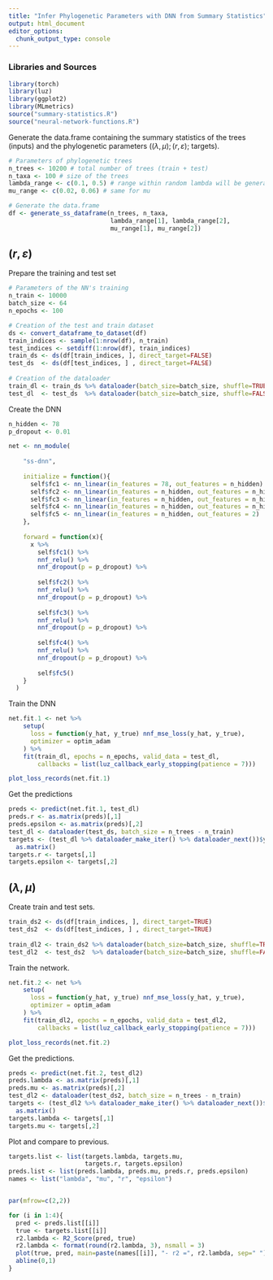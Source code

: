 ```yaml
---
title: "Infer Phylogenetic Parameters with DNN from Summary Statistics"
output: html_document
editor_options: 
  chunk_output_type: console
---
```


### Libraries and Sources 

```r
library(torch)
library(luz)
library(ggplot2)
library(MLmetrics)
source("summary-statistics.R")
source("neural-network-functions.R")
```


Generate the data.frame containing the summary statistics of the trees (inputs) and 
the phylogenetic parameters ($(\lambda,\mu);(r,\varepsilon)$; targets).

```r
# Parameters of phylogenetic trees
n_trees <- 10200 # total number of trees (train + test)
n_taxa <- 100 # size of the trees
lambda_range <- c(0.1, 0.5) # range within random lambda will be generated 
mu_range <- c(0.02, 0.06) # same for mu

# Generate the data.frame
df <- generate_ss_dataframe(n_trees, n_taxa,
                            lambda_range[1], lambda_range[2],
                            mu_range[1], mu_range[2])
```


## $(r, \varepsilon)$


Prepare the training and test set 

```r
# Parameters of the NN's training
n_train <- 10000
batch_size <- 64
n_epochs <- 100

# Creation of the test and train dataset
ds <- convert_dataframe_to_dataset(df)
train_indices <- sample(1:nrow(df), n_train) 
test_indices <- setdiff(1:nrow(df), train_indices) 
train_ds <- ds(df[train_indices, ], direct_target=FALSE)
test_ds  <- ds(df[test_indices, ] , direct_target=FALSE)
  
# Creation of the dataloader 
train_dl <- train_ds %>% dataloader(batch_size=batch_size, shuffle=TRUE)
test_dl  <- test_ds  %>% dataloader(batch_size=batch_size, shuffle=FALSE)
```


Create the DNN 

```r

n_hidden <- 78
p_dropout <- 0.01

net <- nn_module(
    
    "ss-dnn", 
    
    initialize = function(){
      self$fc1 <- nn_linear(in_features = 78, out_features = n_hidden)
      self$fc2 <- nn_linear(in_features = n_hidden, out_features = n_hidden)
      self$fc3 <- nn_linear(in_features = n_hidden, out_features = n_hidden)
      self$fc4 <- nn_linear(in_features = n_hidden, out_features = n_hidden)
      self$fc5 <- nn_linear(in_features = n_hidden, out_features = 2)
    }, 
    
    forward = function(x){
      x %>%
        self$fc1() %>%
        nnf_relu() %>%
        nnf_dropout(p = p_dropout) %>%
        
        self$fc2() %>%
        nnf_relu() %>%
        nnf_dropout(p = p_dropout) %>%
        
        self$fc3() %>%
        nnf_relu() %>%
        nnf_dropout(p = p_dropout) %>%
        
        self$fc4() %>%
        nnf_relu() %>%
        nnf_dropout(p = p_dropout) %>%
        
        self$fc5()
    }
  )
```


Train the DNN

```r
net.fit.1 <- net %>%
    setup(
      loss = function(y_hat, y_true) nnf_mse_loss(y_hat, y_true),
      optimizer = optim_adam
    ) %>%
    fit(train_dl, epochs = n_epochs, valid_data = test_dl, 
        callbacks = list(luz_callback_early_stopping(patience = 7)))
```

```r
plot_loss_records(net.fit.1)
```

Get the predictions 

```r
preds <- predict(net.fit.1, test_dl)
preds.r <- as.matrix(preds)[,1]
preds.epsilon <- as.matrix(preds)[,2]
test_dl <- dataloader(test_ds, batch_size = n_trees - n_train)
targets <- (test_dl %>% dataloader_make_iter() %>% dataloader_next())$y %>% 
  as.matrix()
targets.r <- targets[,1]
targets.epsilon <- targets[,2]
```

## $(\lambda, \mu)$

Create train and test sets.
```r
train_ds2 <- ds(df[train_indices, ], direct_target=TRUE)
test_ds2  <- ds(df[test_indices, ] , direct_target=TRUE)
  
train_dl2 <- train_ds2 %>% dataloader(batch_size=batch_size, shuffle=TRUE)
test_dl2  <- test_ds2  %>% dataloader(batch_size=batch_size, shuffle=FALSE)
```


Train the network.
```r
net.fit.2 <- net %>%
    setup(
      loss = function(y_hat, y_true) nnf_mse_loss(y_hat, y_true),
      optimizer = optim_adam
    ) %>%
    fit(train_dl2, epochs = n_epochs, valid_data = test_dl2, 
        callbacks = list(luz_callback_early_stopping(patience = 7)))
```


```r
plot_loss_records(net.fit.2)
```

Get the predictions.
```r
preds <- predict(net.fit.2, test_dl2)
preds.lambda <- as.matrix(preds)[,1]
preds.mu <- as.matrix(preds)[,2]
test_dl2 <- dataloader(test_ds2, batch_size = n_trees - n_train)
targets <- (test_dl2 %>% dataloader_make_iter() %>% dataloader_next())$y %>% 
  as.matrix()
targets.lambda <- targets[,1]
targets.mu <- targets[,2]
```

Plot and compare to previous.
```r

targets.list <- list(targets.lambda, targets.mu, 
                     targets.r, targets.epsilon)
preds.list <- list(preds.lambda, preds.mu, preds.r, preds.epsilon)
names <- list("lambda", "mu", "r", "epsilon")


par(mfrow=c(2,2))

for (i in 1:4){
  pred <- preds.list[[i]]
  true <- targets.list[[i]]
  r2.lambda <- R2_Score(pred, true)
  r2.lambda <- format(round(r2.lambda, 3), nsmall = 3)
  plot(true, pred, main=paste(names[[i]], "- r2 =", r2.lambda, sep=" "))
  abline(0,1)
}
```





